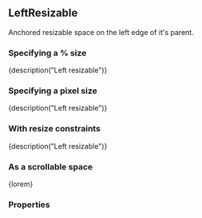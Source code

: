 
<CommonHeader />

<Meta title="Components/LeftResizable" component={LeftResizable} />

## LeftResizable

Anchored resizable space on the left edge of it's parent.

### Specifying a % size

<Preview>
	<Story name="Default (%)">
		<ViewPort>
			<LeftResizable style={green} size="50%" trackSize={true} onResizeStart={action('onResizeStart')} onResizeEnd={action('onResizeEnd')}>
				{description("Left resizable")}
			</LeftResizable>
		</ViewPort>
	</Story>
</Preview>

### Specifying a pixel size

<Preview>
	<Story name="Default (px)">
		<ViewPort>
			<LeftResizable style={green} size={300} trackSize={true}>
				{description("Left resizable")}
			</LeftResizable>
		</ViewPort>
	</Story>
</Preview>

### With resize constraints

<Preview>
	<Story name="With resize constraints">
		<ViewPort>
			<LeftResizable style={green} size={300} trackSize={true} minimumSize={150} maximumSize={450}>
				{description("Left resizable")}
			</LeftResizable>
		</ViewPort>
	</Story>
</Preview>

### As a scrollable space

<Preview>
	<Story name="Scrollable">
		<ViewPort>
			<LeftResizable style={green} size={300} scrollable={true}>
				{lorem}
			</LeftResizable>
		</ViewPort>
	</Story>
</Preview>

### Properties

<Story name="Properties">
	<PropsTable>
		<ResizableProps />
		<AnchoredProps />
		<StandardProps />
	</PropsTable>
</Story>